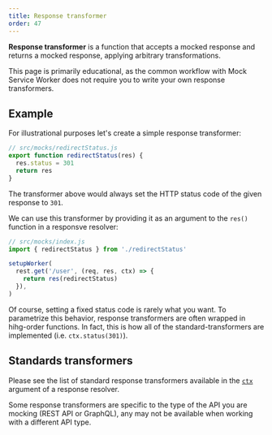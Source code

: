```yaml
---
title: Response transformer
order: 47
---
```


**Response transformer** is a function that accepts a mocked response and returns a mocked response, applying arbitrary transformations.

<Hint mode="warning">
  This page is primarily educational, as the common workflow with Mock Service
  Worker does not require you to write your own response transformers.
</Hint>

## Example

For illustrational purposes let's create a simple response transformer:

```js showLineNumbers
// src/mocks/redirectStatus.js
export function redirectStatus(res) {
  res.status = 301
  return res
}
```

The transformer above would always set the HTTP status code of the given response to `301`.

We can use this transformer by providing it as an argument to the `res()` function in a responsve resolver:

```js showLineNumbers focusedLines=6
// src/mocks/index.js
import { redirectStatus } from './redirectStatus'

setupWorker(
  rest.get('/user', (req, res, ctx) => {
    return res(redirectStatus)
  }),
)
```

Of course, setting a fixed status code is rarely what you want. To parametrize this behavior, response transformers are often wrapped in hihg-order functions. In fact, this is how all of the standard-transformers are implemented (i.e. `ctx.status(301)`).

## Standards transformers

Please see the list of standard response transformers available in the [`ctx`](/docs/basics/response-resolver/context#standard-context) argument of a response resolver.

<Hint mode="varning">
  Some response transformers are specific to the type of the API you are mocking
  (REST API or GraphQL), any may not be available when working with a different
  API type.
</Hint>
